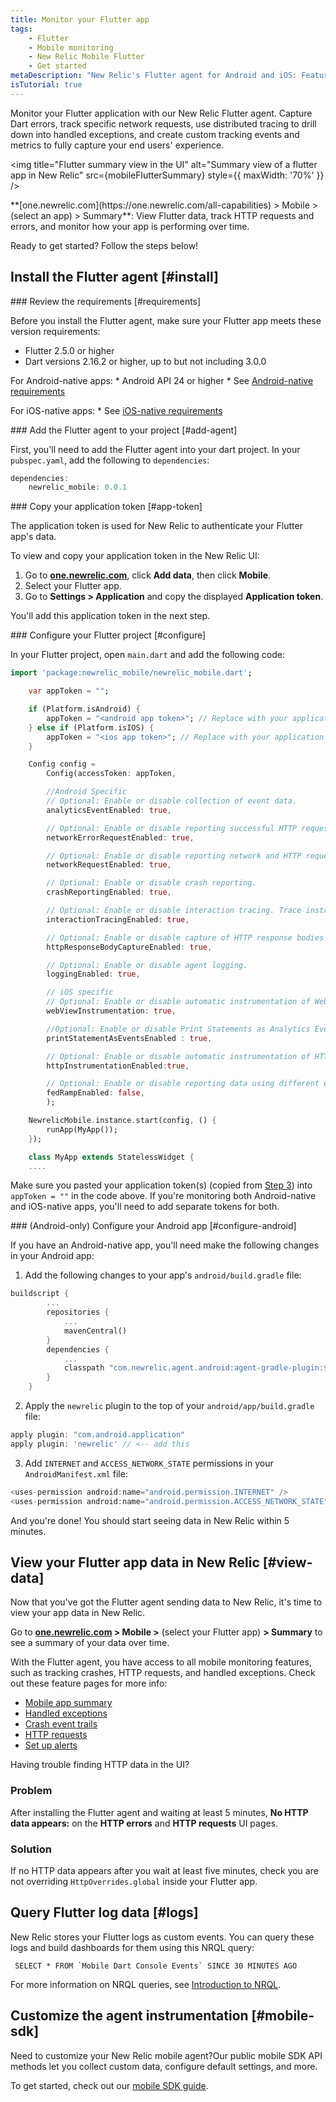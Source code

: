 ```yaml
---
title: Monitor your Flutter app
tags:
    - Flutter
    - Mobile monitoring
    - New Relic Mobile Flutter
    - Get started
metaDescription: "New Relic's Flutter agent for Android and iOS: Features, compatibility, requirements, installation, and upgrade procedures."
isTutorial: true
---
```



Monitor your Flutter application with our New Relic Flutter agent. Capture Dart errors, track specific network requests, use distributed tracing to drill down into handled exceptions, and create custom tracking events and metrics to fully capture your end users' experience.

<img
  title="Flutter summary view in the UI"
  alt="Summary view of a flutter app in New Relic"
  src={mobileFlutterSummary}
  style={{ maxWidth: '70%' }}
/>

<figcaption>
  **[one.newrelic.com](https://one.newrelic.com/all-capabilities) > Mobile > (select an app) > Summary**: View Flutter data, track HTTP requests and errors, and monitor how your app is performing over time.
</figcaption>

Ready to get started? Follow the steps below! 

## Install the Flutter agent [#install]
<Steps>

<Step>
### Review the requirements [#requirements]

Before you install the Flutter agent, make sure your Flutter app meets these version requirements:

* Flutter 2.5.0 or higher
* Dart versions 2.16.2 or higher, up to but not including 3.0.0

For Android-native apps:
    * Android API 24 or higher
    * See [Android-native requirements](/docs/mobile-monitoring/new-relic-mobile-android/get-started/new-relic-android-compatibility-requirements)

For iOS-native apps:
    * See [iOS-native requirements](/docs/mobile-monitoring/new-relic-mobile-ios/get-started/new-relic-ios-compatibility-requirements)
</Step>

<Step>
### Add the Flutter agent to your project [#add-agent]

First, you'll need to add the Flutter agent into your dart project. In your `pubspec.yaml`, add the following to `dependencies`: 

```dart
dependencies:
    newrelic_mobile: 0.0.1
```
</Step>

<Step>
### Copy your application token [#app-token]

The application token is used for New Relic to authenticate your Flutter app's data. 

To view and copy your application token in the New Relic UI:

1. Go to **[one.newrelic.com](https://one.newrelic.com/all-capabilities)**, click **Add data**, then click **Mobile**.
2. Select your Flutter app. 
3. Go to **Settings > Application** and copy the displayed **Application token**.

You'll add this application token in the next step.
</Step>

<Step>
### Configure your Flutter project [#configure]

In your Flutter project, open `main.dart` and add the following code:

```dart
import 'package:newrelic_mobile/newrelic_mobile.dart';

    var appToken = "";

    if (Platform.isAndroid) {
        appToken = "<android app token>"; // Replace with your application token copied from the New Relic UI. 
    } else if (Platform.isIOS) {
        appToken = "<ios app token>"; // Replace with your application token copied from the New Relic UI. 
    }

    Config config =
        Config(accessToken: appToken,

        //Android Specific
        // Optional: Enable or disable collection of event data.
        analyticsEventEnabled: true,

        // Optional: Enable or disable reporting successful HTTP requests to the MobileRequest event type.
        networkErrorRequestEnabled: true,

        // Optional: Enable or disable reporting network and HTTP request errors to the MobileRequestError event type.
        networkRequestEnabled: true,

        // Optional: Enable or disable crash reporting.
        crashReportingEnabled: true,

        // Optional: Enable or disable interaction tracing. Trace instrumentation still occurs, but no traces are harvested. This will disable default and custom interactions.
        interactionTracingEnabled: true,

        // Optional: Enable or disable capture of HTTP response bodies for HTTP error traces and MobileRequestError events.
        httpResponseBodyCaptureEnabled: true,

        // Optional: Enable or disable agent logging.
        loggingEnabled: true,

        // iOS specific
        // Optional: Enable or disable automatic instrumentation of WebViews
        webViewInstrumentation: true,

        //Optional: Enable or disable Print Statements as Analytics Events
        printStatementAsEventsEnabled : true,

        // Optional: Enable or disable automatic instrumentation of HTTP Request
        httpInstrumentationEnabled:true,

        // Optional: Enable or disable reporting data using different endpoints for US government clients
        fedRampEnabled: false,
        );

    NewrelicMobile.instance.start(config, () {
        runApp(MyApp());
    });

    class MyApp extends StatelessWidget {
    ....
```

Make sure you pasted your application token(s) (copied from [Step 3](#app-token)) into `appToken = ""` in the code above. If you're monitoring both Android-native and iOS-native apps, you'll need to add separate tokens for both.

</Step>

<Step>
### (Android-only) Configure your Android app [#configure-android]

If you have an Android-native app, you'll need make the following changes in your Android app:

1. Add the following changes to your app's `android/build.gradle` file:

```dart
buildscript {
        ...
        repositories {
            ...
            mavenCentral()
        }
        dependencies {
            ...
            classpath "com.newrelic.agent.android:agent-gradle-plugin:${latest_android_version}"
        }
    }
```

2. Apply the `newrelic` plugin to the top of your `android/app/build.gradle` file:

```dart
apply plugin: "com.android.application"
apply plugin: 'newrelic' // <-- add this
```

3. Add `INTERNET` and `ACCESS_NETWORK_STATE` permissions in your `AndroidManifest.xml` file:

```dart
<uses-permission android:name="android.permission.INTERNET" />
<uses-permission android:name="android.permission.ACCESS_NETWORK_STATE" />
```

And you're done! You should start seeing data in New Relic within 5 minutes.
</Step>

</Steps>

## View your Flutter app data in New Relic [#view-data]

Now that you've got the Flutter agent sending data to New Relic, it's time to view your app data in New Relic.

Go to **[one.newrelic.com](https://one.newrelic.com/all-capabilities) > Mobile >** (select your Flutter app) **> Summary** to see a summary of your data over time. 

With the Flutter agent, you have access to all mobile monitoring features, such as tracking crashes, HTTP requests, and handled exceptions. Check out these feature pages for more info:
* [Mobile app summary](/docs/mobile-monitoring/mobile-monitoring-ui/mobile-app-pages/mobile-apps-summary-page/#details)
* [Handled exceptions](/docs/mobile-monitoring/mobile-monitoring-ui/crashes/handled-exceptions-analyze-trends-prevent-crashes)
* [Crash event trails](/docs/mobile-monitoring/mobile-monitoring-ui/crashes/mobile-crash-event-trail)
* [HTTP requests](/docs/mobile-monitoring/mobile-monitoring-ui/network-pages/http-requests-page)
* [Set up alerts](/docs/mobile-monitoring/new-relic-mobile/get-started/mobile-monitoring-alert-information)

<Callout variant="tip" title="Troubleshoot missing data in the UI">

Having trouble finding HTTP data in the UI?

### Problem

After installing the Flutter agent and waiting at least 5 minutes, **No HTTP data appears:** on the **HTTP errors** and **HTTP requests** UI pages. 

### Solution

If no HTTP data appears after you wait at least five minutes, check you are not overriding `HttpOverrides.global` inside your Flutter app.

</Callout>

## Query Flutter log data [#logs]

New Relic stores your Flutter logs as custom events. You can query these logs and build dashboards for them using this NRQL query:
```
 SELECT * FROM `Mobile Dart Console Events` SINCE 30 MINUTES AGO
```

For more information on NRQL queries, see [Introduction to NRQL](/docs/query-your-data/nrql-new-relic-query-language/get-started/introduction-nrql-new-relics-query-language/#where).

## Customize the agent instrumentation [#mobile-sdk]

Need to customize your New Relic mobile agent?Our public mobile SDK API methods let you collect custom data, configure default settings, and more.

To get started, check out our [mobile SDK guide](/docs/mobile-monitoring/new-relic-mobile/mobile-sdk/mobile-sdk-api-guide).